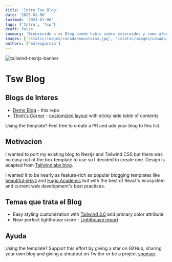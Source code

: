 ```yaml
---
title: 'Intro Tsw Blog'
date: '2023-01-06'
lastmod: '2023-01-06'
tags: ['Intro', 'tsw']
draft: false
summary: 'Bienvenido a mi Blog donde hablo sobre esteroides y como afectan tu cuerpo y como puedes corregir sus efectos'
images: ['/static/images/canada/mountains.jpg', '/static/images/canada/toronto.jpg']
authors: ['mateogarcia']
---
```


![tailwind-nextjs-banner](/static/images/Maldives.jpg)

# Tsw Blog

## Blogs de Interes

- [Demo Blog](https://tailwind-nextjs-starter-blog.vercel.app/) - this repo
- [Thinh's Corner](https://thinhcorner.com/) - [customized layout](https://github.com/Th1nhNg0/th1nhng0.vercel.app/blob/5e73a420828d82f01e7147512a2c3273c4ec19f8/layouts/PostLayout.js) with sticky side table of contents

Using the template? Feel free to create a PR and add your blog to this list.

## Motivacion

I wanted to port my existing blog to Nextjs and Tailwind CSS but there was no easy out of the box template to use so I decided to create one. Design is adapted from [Tailwindlabs blog](https://github.com/tailwindlabs/blog.tailwindcss.com).

I wanted it to be nearly as feature-rich as popular blogging templates like [beautiful-jekyll](https://github.com/daattali/beautiful-jekyll) and [Hugo Academic](https://github.com/wowchemy/wowchemy-hugo-modules) but with the best of React's ecosystem and current web development's best practices.

## Temas que trata el Blog

- Easy styling customization with [Tailwind 3.0](https://tailwindcss.com/blog/tailwindcss-v3) and primary color attribute
- Near perfect lighthouse score - [Lighthouse report](https://www.webpagetest.org/result/210111_DiC1_08f3670c3430bf4a9b76fc3b927716c5/)

## Ayuda

Using the template? Support this effort by giving a star on GitHub, sharing your own blog and giving a shoutout on Twitter or be a project [sponsor](https://github.com/sponsors/timlrx).
